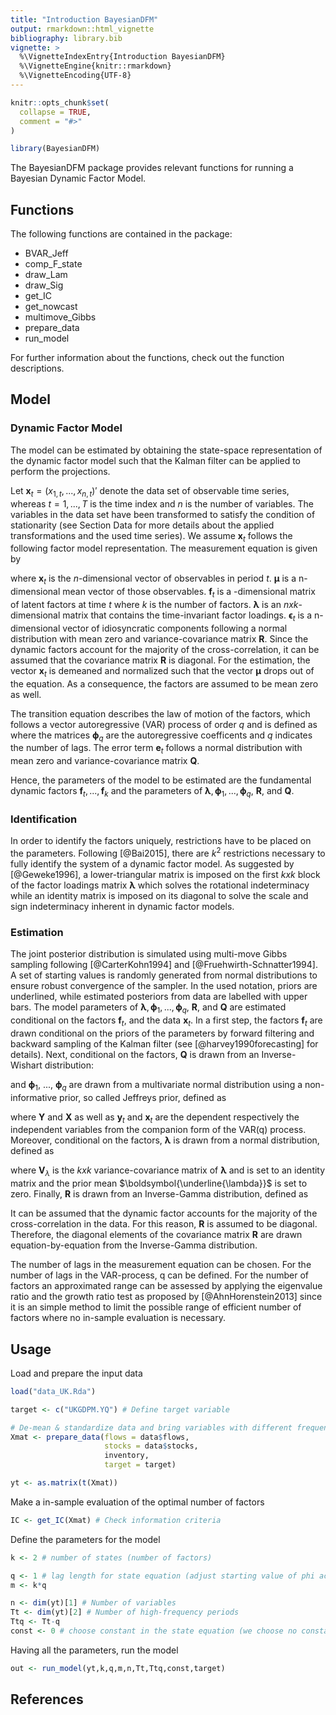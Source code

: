 ```yaml
---
title: "Introduction BayesianDFM"
output: rmarkdown::html_vignette
bibliography: library.bib
vignette: >
  %\VignetteIndexEntry{Introduction BayesianDFM}
  %\VignetteEngine{knitr::rmarkdown}
  %\VignetteEncoding{UTF-8}
---
```


```r
knitr::opts_chunk$set(
  collapse = TRUE,
  comment = "#>"
)
```

```r
library(BayesianDFM)
```

The BayesianDFM package provides relevant functions for running a Bayesian
Dynamic Factor Model.

## Functions

The following functions are contained in the package:

* BVAR_Jeff
* comp_F_state
* draw_Lam
* draw_Sig
* get_IC
* get_nowcast
* multimove_Gibbs
* prepare_data
* run_model

For further information about the functions, check out the function
descriptions.


## Model

### Dynamic Factor Model

The model can be estimated by obtaining the state-space representation of the dynamic factor model such that the Kalman filter can be applied to perform the projections. 

Let $\textbf{x}_t=(x_{1,t},...,x_{n,t})'$ denote the data set of observable time
series, whereas $t = 1, ..., T$ is the time index and $n$ is the number of
variables. The variables in the data set have been transformed to satisfy the
condition of stationarity (see Section Data for more details about the applied
transformations and the used time series). We assume $\textbf{x}_t$ follows the
following factor model representation. The measurement equation is given by

\begin{align}
	\label{eq:meas1}
	\textbf{x}_t &= \mu + \boldsymbol{\lambda} f_t + \boldsymbol{\lambda}  f_{t-1} + ... + \boldsymbol{\lambda} f_{t-s} + \boldsymbol{\epsilon}_t, \qquad \epsilon_t \sim \mathcal{N}\left(\textbf{0}, \textbf{R}\right),
\end{align}
where $\textbf{x}_t$ is the $n$-dimensional vector of observables in period $t$.
$\boldsymbol{\mu}$ is a n-dimensional mean vector of those observables.
$\textbf{f}_t$ is a \textit{kx1}-dimensional matrix of latent factors at time
$t$ where $k$ is the number of factors. $\boldsymbol{\lambda}$ is an
$nxk$-dimensional matrix that contains the time-invariant factor loadings.
$\boldsymbol{\epsilon}_t$ is a n-dimensional vector of idiosyncratic components
following a normal distribution with mean zero and variance-covariance matrix
$\textbf{R}$. Since the dynamic factors account for the majority of the
cross-correlation, it can be assumed that the covariance matrix $\textbf{R}$ is
diagonal. For the estimation, the vector $\textbf{x}_t$ is demeaned and
normalized such that the vector $\boldsymbol{\mu}$ drops out of the equation. As
a consequence, the factors are assumed to be mean zero as well.

The transition equation describes the law of motion of the factors, which
follows a vector autoregressive (VAR) process of order $q$ and is defined as
\begin{align}
\label{eq:trans1}
    f_t &= \boldsymbol{\phi}_1 f_{t-1} + ... + \boldsymbol{\phi}_q f_{t-q} + e_t, \qquad e_t \sim \mathcal{N}\left(\textbf{0},\textbf{Q}\right)
\end{align}
where the matrices $\boldsymbol{\phi}_q$ are the autoregressive coefficents and
$q$ indicates the number of lags. The error term $\textbf{e}_t$ follows a normal
distribution with mean zero and variance-covariance matrix $\textbf{Q}$.


Hence, the parameters of the model to be estimated are the fundamental dynamic
factors $\textbf{f}_t, ..., \textbf{f}_k$ and the parameters of
$\boldsymbol{\lambda}, \boldsymbol{\phi}_1, ..., \boldsymbol{\phi}_q$,
$\textbf{R}$, and $\textbf{Q}$.

### Identification

In order to identify the factors uniquely, restrictions have to be placed on the
parameters. Following [@Bai2015], there are $k^2$ restrictions necessary to
fully identify the system of a dynamic factor model. As suggested by
[@Geweke1996], a lower-triangular matrix is imposed on the first $k x k$ block
of the factor loadings matrix $\boldsymbol{\lambda}$ which solves the rotational
indeterminacy while an identity matrix is imposed on its diagonal to solve the
scale and sign indeterminacy inherent in dynamic factor models.


### Estimation

The joint posterior distribution is simulated using multi-move Gibbs sampling
following [@CarterKohn1994] and [@Fruehwirth-Schnatter1994]. A set of starting
values is randomly generated from normal distributions to ensure robust
convergence of the sampler. In the used notation, priors are underlined, while
estimated posteriors from data are labelled with upper bars. The model
parameters of $\boldsymbol{\lambda}, \boldsymbol{\phi}_1, ...,
\boldsymbol{\phi}_q$, $\textbf{R}$, and  $\textbf{Q}$ are estimated conditional
on the factors $\textbf{f}_t$, and the data $\textbf{x}_t$. In a first step, the
factors $\textbf{f}_t$ are drawn conditional on the priors of the parameters by
forward filtering and backward sampling of the Kalman filter (see
[@harvey1990forecasting] for details). Next, conditional on the factors,
$\textbf{Q}$ is drawn from an Inverse-Wishart distribution:

\begin{align}
	\textbf{Q} \sim \mathcal{IW}\left(\boldsymbol{\bar{\nu}}, \boldsymbol{\bar{s}}\right) \quad \text{where} \quad \boldsymbol{\bar{\nu}} &= T-q\\ 
	\boldsymbol{\bar{s}} &= \sum_{t=1}^T \left(\textbf{y}_t - \textbf{x}_t \boldsymbol{\bar{\beta}} \right)\left(\textbf{y}_t - \textbf{x}_t \boldsymbol{\bar{\beta}} \right)',
\end{align}


and $\boldsymbol{\phi}_1$, $...$, $\boldsymbol{\phi}_q$ are drawn from a
multivariate normal distribution using a non-informative prior, so called
Jeffreys prior, defined as

\begin{align}
	\boldsymbol{\phi} \sim \mathcal{N}\left(\boldsymbol{\bar{\beta}}, \textbf{Q} \otimes \left(\boldsymbol{X'X}\right)^{-1} \right) \quad \text{where} \quad \boldsymbol{\bar{\beta}} &= \left(\boldsymbol{X'X}\right)^{-1}\boldsymbol{X'Y},
\end{align}

where $\textbf{Y}$ and $\textbf{X}$ as well as $\textbf{y}_t$ and $\textbf{x}_t$
are the dependent respectively the independent variables from the companion form
of the VAR(q) process. Moreover, conditional on the factors,
$\boldsymbol{\lambda}$ is drawn from a normal distribution, defined as

\begin{align}
	\boldsymbol{\lambda} \sim \mathcal{N}\left(\boldsymbol{D_{\lambda}}\boldsymbol{d_{\lambda}}, \boldsymbol{D_{\lambda}} \right) \quad \text{where} \quad \boldsymbol{D_{\lambda}} &= \frac{\left(f_tf_t'\right)^{-1}}{\textbf{R}} + \textbf{V}_{\lambda}^{-1},\\
	\boldsymbol{d_{\lambda}} &= \frac{f_ty_t}{\textbf{R}} + \textbf{V}_{\lambda}*\boldsymbol{\underline{\lambda}},
\end{align}

where $\textbf{V}_{\lambda}$ is the $k x k$ variance-covariance matrix of
$\boldsymbol{\lambda}$ and is set to an identity matrix and the prior mean
$\boldsymbol{\underline{\lambda}}$ is set to zero. Finally, $\textbf{R}$ is
drawn from an Inverse-Gamma distribution, defined as

\begin{align}
	\textbf{R} \sim \mathcal{IG}\left(\boldsymbol{\bar{\nu}}, \boldsymbol{\bar{s}}\right) \quad \text{where} \quad \boldsymbol{\bar{\nu}} &= \frac{Tp}{2} + \underline{\nu} \\ 
	\boldsymbol{\bar{s}} &= \frac{1}{\underline{s}}+ \frac{1}{2} \left(\textbf{y}_t - \boldsymbol{\lambda}f_t \right)\left(\textbf{y}_t - \boldsymbol{\lambda}f_t \right)',
\end{align}

It can be assumed that the dynamic factor accounts for the majority of the
cross-correlation in the data. For this reason, $\textbf{R}$ is assumed to be
diagonal. Therefore, the diagonal elements of the covariance matrix $\textbf{R}$
are drawn equation-by-equation from the Inverse-Gamma distribution.


The number of lags in the measurement equation can be chosen. For the number of
lags in the VAR-process, q can be defined. For the number of factors an
approximated range can be assessed by applying the eigenvalue ratio and the
growth ratio test as proposed by [@AhnHorenstein2013] since it is an simple
method to limit the possible range of efficient number of factors where no
in-sample evaluation is necessary.


## Usage

Load and prepare the input data

```r
load("data_UK.Rda")

target <- c("UKGDPM.YQ") # Define target variable

# De-mean & standardize data and bring variables with different frequency in one matrix
Xmat <- prepare_data(flows = data$flows,
                     stocks = data$stocks,
                     inventory,
                     target = target)

yt <- as.matrix(t(Xmat))

```

Make a in-sample evaluation of the optimal number of factors

```r
IC <- get_IC(Xmat) # Check information criteria

```

Define the parameters for the model

```r
k <- 2 # number of states (number of factors)

q <- 1 # lag length for state equation (adjust starting value of phi accordingly)
m <- k*q

n <- dim(yt)[1] # Number of variables
Tt <- dim(yt)[2] # Number of high-frequency periods
Ttq <- Tt-q
const <- 0 # choose constant in the state equation (we choose no constant)

```

Having all the parameters, run the model

```r
out <- run_model(yt,k,q,m,n,Tt,Ttq,const,target)

```


## References


